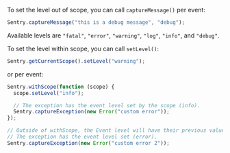 To set the level out of scope, you can call `captureMessage()` per event:

```javascript
Sentry.captureMessage("this is a debug message", "debug");
```

Available levels are `"fatal"`, `"error"`, `"warning"`, `"log"`, `"info"`, and `"debug"`.

To set the level within scope, you can call `setLevel()`:

```javascript
Sentry.getCurrentScope().setLevel("warning");
```

or per event:

```javascript
Sentry.withScope(function (scope) {
  scope.setLevel("info");

  // The exception has the event level set by the scope (info).
  Sentry.captureException(new Error("custom error"));
});

// Outside of withScope, the Event level will have their previous value restored.
// The exception has the event level set (error).
Sentry.captureException(new Error("custom error 2"));
```
